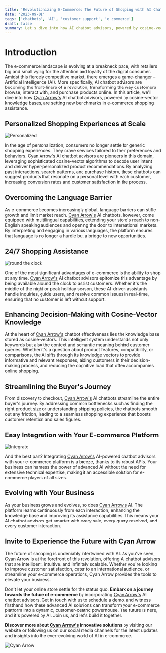 ```yaml
---
title: 'Revolutionizing E-Commerce: The Future of Shopping with AI Chatbot Advisors'
date: '2023-09-01'
tags: ['chatbots', 'AI', 'customer support', 'e commerce']
draft: false
summary: Let's dive into how AI chatbot advisors, powered by cosine-vector knowledge bases, are setting new benchmarks in e-commerce shopping assistance.
---
```


# Introduction

The e-commerce landscape is evolving at a breakneck pace, with retailers big and small vying for the attention and loyalty of the digital consumer. 
Amidst this fiercely competitive market, there emerges a game-changer – Artificial Intelligence (AI). More specifically, AI chatbot advisors are becoming 
the front-liners of a revolution, transforming the way customers browse, interact with, and purchase products online. In this article, we'll dive into how 
[Cyan Arrow's](https://www.cyanarrow.com) AI chatbot advisors, powered by cosine-vector knowledge bases, are setting new benchmarks in e-commerce shopping assistance.

<TOCInline toc={props.toc} exclude="Introduction"/>

## Personalized Shopping Experiences at Scale
<div className="flex relative w-full h-[250px] p-4 border rounded shadow overflow-hidden bg-white">
    <Image alt="Personalized" src="/static/images/personal.svg" fill={true} className=" object-contain -mt-0" />
</div>

In the age of personalization, consumers no longer settle for generic shopping experiences. They crave services tailored to their preferences and behaviors. 
[Cyan Arrow's](https://www.cyanarrow.com) AI chatbot advisors are pioneers in this domain, leveraging sophisticated cosine-vector algorithms to decode user intent and deliver hyper-personalized 
product recommendations. By analyzing past interactions, search patterns, and purchase history, these chatbots can suggest products that resonate on a personal level 
with each customer, increasing conversion rates and customer satisfaction in the process.

## Overcoming the Language Barrier

As e-commerce becomes increasingly global, language barriers can stifle growth and limit market reach. [Cyan Arrow's](https://www.cyanarrow.com) AI chatbots, however, come equipped with multilingual 
capabilities, extending your store's reach to non-English speaking audiences and opening the door to international markets. By interpreting and engaging in various languages, 
the platform ensures that language is no longer a hurdle but a bridge to new opportunities.

## 24/7 Shopping Assistance
<div className="flex relative w-full h-[250px] p-4 border rounded shadow overflow-hidden bg-white">
    <Image alt="round the clock" src="/static/images/24x7.svg" fill={true} className=" object-contain -mt-0 " />
</div>

One of the most significant advantages of e-commerce is the ability to shop at any time. [Cyan Arrow's](https://www.cyanarrow.com) AI chatbot advisors epitomize this advantage by 
being available around the clock to assist customers. Whether it's the middle of the night or peak holiday season, these AI-driven assistants handle inquiries, 
guide users, and resolve common issues in real-time, ensuring that no customer is left without support.

## Enhancing Decision-Making with Cosine-Vector Knowledge

At the heart of [Cyan Arrow's](https://www.cyanarrow.com) chatbot effectiveness lies the knowledge base stored as cosine-vectors. This intelligent system understands not only keywords but also 
the context and semantic meaning behind customer queries. Whether it's a question about product features, compatibility, or comparisons, the AI sifts through its knowledge 
vectors to provide informative and relevant responses, aiding customers in their decision-making process, and reducing the cognitive load that often accompanies online shopping.

## Streamlining the Buyer's Journey

From discovery to checkout, [Cyan Arrow's](https://www.cyanarrow.com) AI chatbots streamline the entire buyer's journey. By addressing common bottlenecks such as finding the right product size or 
understanding shipping policies, the chatbots smooth out any friction, leading to a seamless shopping experience that boosts customer retention and sales figures.

## Easy Integration with Your E-commerce Platform
<div className="flex relative w-full h-[250px] p-4 border rounded shadow overflow-hidden bg-white">
    <Image alt="Integrate" src="/static/images/connect.svg" fill={true} className=" object-contain mt-0 " />
</div>

And the best part? Integrating [Cyan Arrow's](https://www.cyanarrow.com) AI-powered chatbot advisors with your e-commerce platform is a breeze, thanks to its robust APIs. Your business can harness 
the power of advanced AI without the need for extensive technical expertise, making it an accessible solution for e-commerce players of all sizes.

## Evolving with Your Business

As your business grows and evolves, so does [Cyan Arrow's](https://www.cyanarrow.com) AI. The platform learns continuously from each interaction, enhancing the knowledge base and improving its 
assistance capabilities. This means your AI chatbot advisors get smarter with every sale, every query resolved, and every customer interaction.

## Invite to Experience the Future with Cyan Arrow

The future of shopping is undeniably intertwined with AI. As you've seen, Cyan Arrow is at the forefront of this revolution, offering AI chatbot advisors that are 
intelligent, intuitive, and infinitely scalable. Whether you're looking to improve customer satisfaction, cater to an international audience, or streamline your e-commerce 
operations, Cyan Arrow provides the tools to elevate your business.

Don't let your online store settle for the status quo. **Embark on a journey towards the future of e-commerce** by incorporating [Cyan Arrow's](https://www.cyanarrow.com) AI chatbot advisors. 
Get in touch with us to schedule a demo, and witness firsthand how these advanced AI solutions can transform your e-commerce platform into a dynamic, customer-centric 
powerhouse. The future is here, and it's powered by AI. Join us, and let's build it together.

**Discover more about [Cyan Arrow's](https://www.cyanarrow.com) innovative solutions** by visiting our website or following us on our social media channels for the latest updates and insights 
into the ever-evolving world of AI in e-commerce.

<div className=" relative w-full h-[100px] ">
    <Image alt="Cyan Arrow" src="/static/images/logo.png" fill={true} className=" object-contain -mt-0 " />
</div>